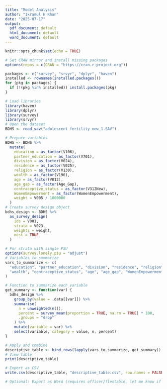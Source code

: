 ```yaml
---
title: "Model Analysis"
author: "Ikramul H Khan"
date: "2025-07-17"
output:
  pdf_document: default
  html_document: default
  word_document: default
---
```


```r
knitr::opts_chunk$set(echo = TRUE)
```
```r
# Set CRAN mirror and install missing packages
options(repos = c(CRAN = "https://cran.r-project.org"))

packages <- c("survey", "srvyr", "dplyr", "haven")
installed <- rownames(installed.packages())
for (pkg in packages) {
  if (!(pkg %in% installed)) install.packages(pkg)
}

# Load libraries
library(haven)
library(dplyr)
library(survey)
library(srvyr)
# Open the dataset
BDHS <- read_sav("adolescent fertility new_1.SAV")

# Prepare variables
BDHS <- BDHS %>%
  mutate(
    education = as_factor(V106),
    partner_education = as_factor(V701),
    division = as_factor(V024),
    residence = as_factor(V025),
    religion = as_factor(V130),
    wealth = as_factor(V190),
    age = as_factor(V012),
    age_gap = as_factor(Age_Gap),
    contraceptive_status = as_factor(V312New),
    WomenEmpowerment = as_factor(WomenEmpowerment),
    weight = V005 / 1000000
  )
# Create survey design object
bdhs_design <- BDHS %>%
  as_survey_design(
    ids = V001,
    strata = V023,
    weights = weight,
    nest = TRUE
  )

# For strata with single PSU
options(survey.lonely.psu = "adjust")
# Variables to summarize
vars_to_summarize <- c(
  "education", "partner_education", "division", "residence", "religion",
  "wealth", "contraceptive_status", "age", "age_gap", "WomenEmpowerment"
)

# Function to summarize each variable
get_summary <- function(var) {
  bdhs_design %>%
    group_by(value = .data[[var]]) %>%
    summarise(
      n = unweighted(n()),
      percent = survey_mean(proportion = TRUE, na.rm = TRUE) * 100,
      .groups = "drop"
    ) %>%
    mutate(variable = var) %>%
    select(variable, category = value, n, percent)
}

# Apply and combine
descriptive_table <- bind_rows(lapply(vars_to_summarize, get_summary))
# View table
print(descriptive_table)

# Export as CSV
write.csv(descriptive_table, "descriptive_table.csv", row.names = FALSE)

# Optional: Export as Word (requires officer/flextable, let me know if needed)
```

